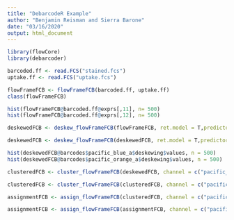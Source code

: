```yaml
---
title: "DebarcodeR Example"
author: "Benjamin Reisman and Sierra Barone"
date: "03/16/2020"
output: html_document
---
```


```r
library(flowCore)
library(debarcoder)

barcoded.ff <- read.FCS("stained.fcs")
uptake.ff <- read.FCS("uptake.fcs")

flowFrameFCB <- flowFrameFCB(barcoded.ff, uptake.ff)
class(flowFrameFCB)

hist(flowFrameFCB@barcoded.ff@exprs[,11], n= 500)
hist(flowFrameFCB@barcoded.ff@exprs[,12], n= 500)

deskewedFCB <- deskew_flowFrameFCB(flowFrameFCB, ret.model = T,predictors = c("fsc_a","ssc_a"), channel = c("pacific_blue_a"), method = c("earth"))

deskewedFCB <- deskew_flowFrameFCB(deskewedFCB, ret.model = T,predictors = c("fsc_a","ssc_a"), channel = c("pacific_orange_a"), method = c("earth"))

hist(deskewedFCB@barcodes$pacific_blue_a$deskewing$values, n = 500)
hist(deskewedFCB@barcodes$pacific_orange_a$deskewing$values, n = 500)

clusteredFCB <- cluster_flowFrameFCB(deskewedFCB, channel = c("pacific_blue_a"), levels = 7, opt = "mixture", dist = "Skew.normal")

clusteredFCB <- cluster_flowFrameFCB(clusteredFCB, channel = c("pacific_orange_a"), levels = 5, opt = "mixture", dist = "Skew.normal")

assignmentFCB <- assign_flowFrameFCB(clusteredFCB, channel = c("pacific_blue_a") , likelihoodcut = 8, ambiguitycut = 0.1)

assignmentFCB <- assign_flowFrameFCB(assignmentFCB, channel = c("pacific_orange_a") , likelihoodcut = 8, ambiguitycut = 0.1)

```

```r

```
